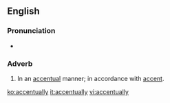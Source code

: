 ==English==

===Pronunciation===
* {{IPA|/ˌækˈsɛn.tʃu.ʌl.i/|/ˌækˈsɛnt.ju.ʌl.i/}}

===Adverb===
{{infl|en|adverb}}

#In an [[accentual]] manner; in accordance with [[accent]].

[[ko:accentually]]
[[it:accentually]]
[[vi:accentually]]